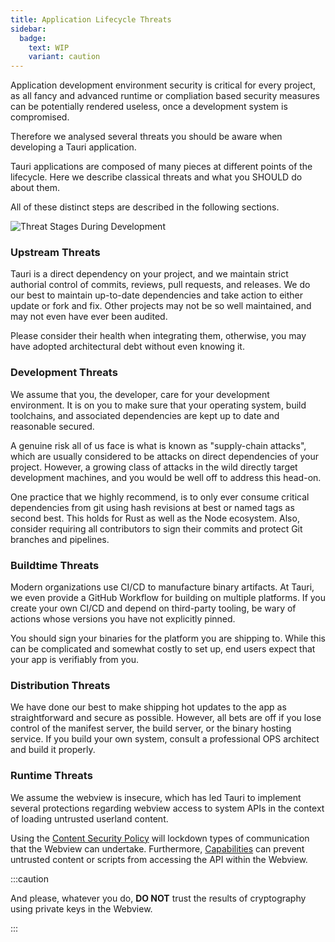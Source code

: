 ```yaml
---
title: Application Lifecycle Threats
sidebar:
  badge:
    text: WIP
    variant: caution
---
```


Application development environment security is critical for every project,
as all fancy and advanced runtime or compliation based security measures
can be potentially rendered useless, once a development system is compromised.

Therefore we analysed several threats you should be aware when developing
a Tauri application.

Tauri applications are composed of many pieces at different points of the lifecycle.
Here we describe classical threats and what you SHOULD do about them.

All of these distinct steps are described in the following sections.

![Threat Stages During Development](@assets/concepts/application-flow-simple.svg)

### Upstream Threats

Tauri is a direct dependency on your project, and we maintain strict authorial control
of commits, reviews, pull requests, and releases.
We do our best to maintain up-to-date dependencies and take action to either update
or fork and fix. Other projects may not be so well maintained, and may not even
have ever been audited.

Please consider their health when integrating them, otherwise, you may have adopted
architectural debt without even knowing it.

### Development Threats

We assume that you, the developer, care for your development environment.
It is on you to make sure that your operating system, build toolchains, and
associated dependencies are kept up to date and reasonable secured.

A genuine risk all of us face is what is known as "supply-chain attacks",
which are usually considered to be attacks on direct dependencies of your project.
However, a growing class of attacks in the wild directly target development machines,
and you would be well off to address this head-on.

One practice that we highly recommend, is to only ever consume critical dependencies
from git using hash revisions at best or named tags as second best.
This holds for Rust as well as the Node ecosystem.
Also, consider requiring all contributors to sign their commits and protect Git branches and pipelines.

### Buildtime Threats

Modern organizations use CI/CD to manufacture binary artifacts.
At Tauri, we even provide a GitHub Workflow for building on multiple platforms.
If you create your own CI/CD and depend on third-party tooling, be wary of actions
whose versions you have not explicitly pinned.

You should sign your binaries for the platform you are shipping to.
While this can be complicated and somewhat costly to set up, end users expect that your
app is verifiably from you.

### Distribution Threats

We have done our best to make shipping hot updates to the app as
straightforward and secure as possible.
However, all bets are off if you lose control of the manifest server,
the build server, or the binary hosting service. If you build your own system,
consult a professional OPS architect and build it properly.

### Runtime Threats

We assume the webview is insecure, which has led Tauri to implement several protections
regarding webview access to system APIs in the context of loading untrusted userland content.

Using the [Content Security Policy](@concepts/security/csp.mdx) will lockdown types of
communication that the Webview can undertake.
Furthermore, [Capabilities](@concepts/security/capabilities.mdx) can prevent untrusted content or scripts from accessing
the API within the Webview.

:::caution

And please, whatever you do, **DO NOT** trust the results of cryptography using
private keys in the Webview.

:::

